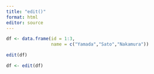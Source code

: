 ```yaml
---
title: "edit()"
format: html
editor: source
---
```


```r
df <- data.frame(id = 1:3,
                 name = c("Yamada","Sato","Nakamura"))
```

```r
edit(df)
```

```r
df <- edit(df)
```
